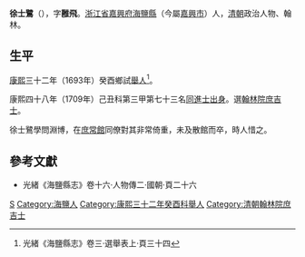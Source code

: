 '''徐士鷺'''（{{bd|？年||？年|catIdx=X徐}}），字'''雝飛'''。[[浙江省|浙江省]][[嘉興府|嘉興府]][[海鹽縣|海鹽縣]]（今屬[[嘉興市|嘉興市]]）人，[[清朝|清朝]]政治人物、翰林。

== 生平 ==
[[康熙|康熙]]三十二年（1693年）癸酉鄉試[[舉人|舉人]]<ref>光緒《海鹽縣志》卷三·選舉表上·頁三十四</ref>。

康熙四十八年（1709年）己丑科第三甲第七十三名[[同進士出身|同進士出身]]。選[[翰林院|翰林院]][[庶吉士|庶吉士]]。

徐士鷺學問淵博，在[[庶常館|庶常館]]同僚對其非常倚重，未及散館而卒，時人惜之。

==參考文獻==
{{reflist}}
*光緒《海鹽縣志》卷十六·人物傳二·國朝·頁二十六

{{康熙四十八年己丑科殿試金榜}}

{{Authority control}}

{{DEFAULTSORT:Xu徐}}
[[Category:徐姓|S]]
[[Category:海鹽人|Category:海鹽人]]
[[Category:康熙三十二年癸酉科舉人|Category:康熙三十二年癸酉科舉人]]
[[Category:清朝翰林院庶吉士|Category:清朝翰林院庶吉士]]


{{清朝人物小作品}}